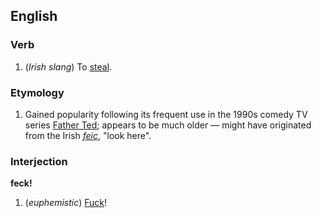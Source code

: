 ==English==
===Verb===<!--transitive or intransitive?-->
#(''Irish slang'') To [[steal]].

===Etymology===
#Gained popularity following its frequent use in the 1990s comedy TV series [[w:Father Ted|Father Ted]]; appears to be much older &mdash; might have originated from the Irish ''[[feic]]'', "look here".

===Interjection===
'''feck!'''

#(''euphemistic'') [[Fuck]]!